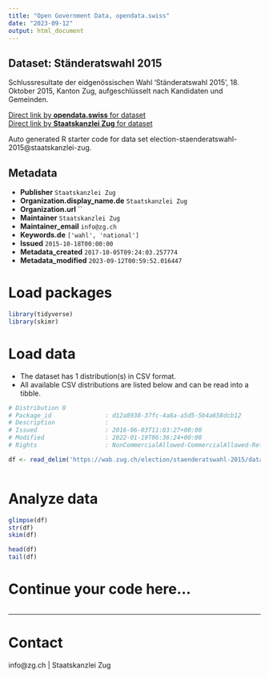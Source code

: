 ```yaml
---
title: "Open Government Data, opendata.swiss"
date: "2023-09-12"
output: html_document
---
```


## Dataset: Ständeratswahl 2015

Schlussresultate der eidgenössischen Wahl 'Ständeratswahl 2015', 18. Oktober 2015, Kanton Zug, aufgeschlüsselt nach Kandidaten und Gemeinden.

[Direct link by **opendata.swiss** for dataset](https://opendata.swiss/de/dataset/standeratswahl-2015)<br>
[Direct link by **Staatskanzlei Zug** for dataset](https://wab.zug.ch/election/staenderatswahl-2015/data)

Auto generated R starter code for data set election-staenderatswahl-2015@staatskanzlei-zug.

## Metadata

- **Publisher** `Staatskanzlei Zug`
- **Organization.display_name.de** `Staatskanzlei Zug`
- **Organization.url** ``
- **Maintainer** `Staatskanzlei Zug`
- **Maintainer_email** `info@zg.ch`
- **Keywords.de** `['wahl', 'national']`
- **Issued** `2015-10-18T00:00:00`
- **Metadata_created** `2017-10-05T09:24:03.257774`
- **Metadata_modified** `2023-09-12T00:59:52.016447`


# Load packages

```r

library(tidyverse)
library(skimr)

```

# Load data

-   The dataset has 1 distribution(s) in CSV format.
-   All available CSV distributions are listed below and can be read into a tibble.

```r

# Distribution 0
# Package_id               : d12a8938-37fc-4a8a-a5d5-5b4a658dcb12
# Description              : 
# Issued                   : 2016-06-03T11:03:27+00:00
# Modified                 : 2022-01-19T06:36:24+00:00
# Rights                   : NonCommercialAllowed-CommercialAllowed-ReferenceRequired

df <- read_delim('https://wab.zug.ch/election/staenderatswahl-2015/data-csv')



```

# Analyze data

```r

glimpse(df)
str(df)
skim(df)

head(df)
tail(df)

```

# Continue your code here...

```r

```

------------------------------------------------------------------------

# Contact

info@zg.ch | Staatskanzlei Zug
